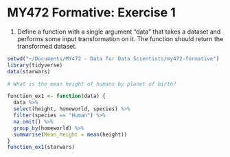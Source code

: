 # MY472 Formative: Exercise 1
1. Define a function with a single argument "data" that takes a dataset and performs some input transformation on it. 
The function should return the transformed dataset.
```r
setwd("~/Documents/MY472 - Data for Data Scientists/my472-formative")
library(tidyverse)
data(starwars)

# What is the mean height of humans by planet of birth? 

function_ex1 <- function(data) {
  data %>% 
  select(height, homeworld, species) %>% 
  filter(species == "Human") %>% 
  na.omit() %>% 
  group_by(homeworld) %>% 
  summarise(Mean_height = mean(height))
}
function_ex1(starwars)

```

